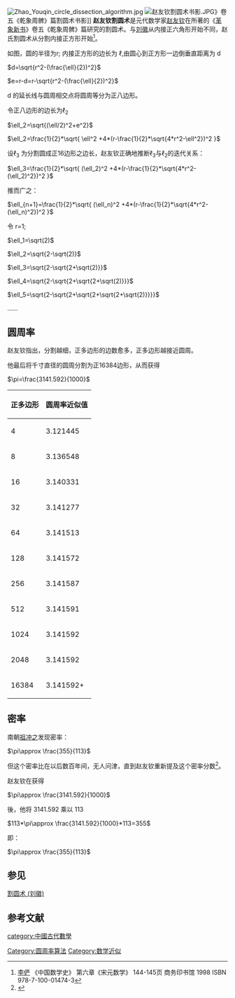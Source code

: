 [[File:Zhao_Youqin_circle_dissection_algorithm.jpg|thumb]]
[[File:赵友钦割圆术书影.JPG|thumb]]》卷五《乾象周髀》篇割圆术书影]]
'''赵友钦割圆术'''是元代数学家[[赵友钦|赵友钦]]在所著的《[[革象新书|革象新书]]》卷五《乾象周髀》篇研究的割圆术。与[[刘徽|刘徽]]从内接正六角形开始不同，赵氏割圆术从分割内接正方形开始<ref>[[李俨_(现代学者)|李俨]] 《中国数学史》 第六章《宋元数学》 144-145页 商务印书馆 1998  ISBN  978-7-100-01474-3</ref>。

如图，圆的半径为r; 内接正方形的边长为 <math>\ell</math>,由圆心到正方形一边倒垂直距离为 d

<math>d=\sqrt{r^2-(\frac{\ell}{2})^2}</math>

<math>e=r-d=r-\sqrt{r^2-(\frac{\ell}{2})^2}</math>

d 的延长线与圆周相交点将圆周等分为正八边形。

令正八边形的边长为<math> \ell_2</math>

<math>\ell_2=\sqrt{(\ell/2)^2+e^2}</math>

<math>\ell_2=\frac{1}{2}*\sqrt{ \ell^2 +4*(r-\frac{1}{2}*\sqrt{4*r^2-\ell^2})^2    }</math>

设<math>\ell_3</math> 为分割圆成正16边形之边长，赵友钦正确地推断<math>\ell_3</math>与<math>\ell_2</math>的迭代关系：

<math>\ell_3=\frac{1}{2}*\sqrt{ (\ell_2)^2 +4*(r-\frac{1}{2}*\sqrt{4*r^2-(\ell_2)^2})^2    }</math>



推而广之：

<math>\ell_{n+1}=\frac{1}{2}*\sqrt{ (\ell_n)^2 +4*(r-\frac{1}{2}*\sqrt{4*r^2-(\ell_n)^2})^2    }</math>

令 r=1;

<math>\ell_1=\sqrt(2)</math>

<math>\ell_2=\sqrt{2-\sqrt(2)}</math>


<math>\ell_3=\sqrt{2-\sqrt{2+\sqrt(2)}}</math>

<math>\ell_4=\sqrt{2-\sqrt{2+\sqrt{2+\sqrt(2)}}}</math>

<math>\ell_5=\sqrt{2-\sqrt{2+\sqrt{2+\sqrt{2+\sqrt(2)}}}}</math>

……

==圆周率==
赵友钦指出，分割越细，正多边形的边数愈多，正多边形越接近圆周。

{{quote|角数愈多而为方者不复方渐变为圆矣。故自一二次求之至十二次精密已极}}

他最后将千寸直径的圆周分割为正16384边形，从而获得

{{quote|三尺一寸四分一厘五毫九丝二忽然有奇}}

 <math>\pi=\frac{3141.592}{1000}</math>
{| class="wikitable"
|-
! 正多边形!! 圆周率近似值
|-
| 4|| 3.121445
|-
| 8|| 3.136548
|-
| 16 || 3.140331
|-
| 32 || 3.141277
|-
| 64 || 3.141513
|-
| 128 || 3.141572
|-
| 256 || 3.141587
|-
| 512 || 3.141591
|-
| 1024|| 3.141592
|-
| 2048|| 3.141592
|-
|16384|| 3.141592+
|}

==密率==
南朝[[祖冲之|祖冲之]]发现密率：

<math>\pi\approx \frac{355}{113}</math>

但这个密率比在以后数百年间，无人问津，直到赵友钦重新提及这个密率分数<ref>{{Cite book|chapter=|url=https://www.worldcat.org/title/development-of-mathematics-in-china-and-japan/oclc/1297145|publisher=Chelsea Pub. Co.|date=1974|location=New York|isbn=978-0-8284-0149-4|oclc=1297145|language=En|first=Yoshio|last=Mikami|title=The development of mathematics in China and Japan|pages=135-136|access-date=2022-03-22|archive-date=2022-03-22|archive-url=https://web.archive.org/web/20220322003448/https://www.worldcat.org/title/development-of-mathematics-in-china-and-japan/oclc/1297145}}</ref>。

赵友钦在获得

<math>\pi\approx \frac{3141.592}{1000}</math>

後，他将 3141.592 乘以 113

{{quote|以一百一十三乘之果得三百五十五尺，此为其法所以极精密也}}

<math>113*\pi\approx \frac{3141.592}{1000}*113=355</math>

即：

<math>\pi\approx \frac{355}{113}</math>

==参见==
[[割圆术_(刘徽)|割圆术 (刘徽)]]
==参考文献==
<references/>
{{中国数学史}}

[[category:中國古代數學|category:中國古代數學]]
[[Category:圆周率算法|Category:圆周率算法]]
[[Category:数学近似|Category:数学近似]]